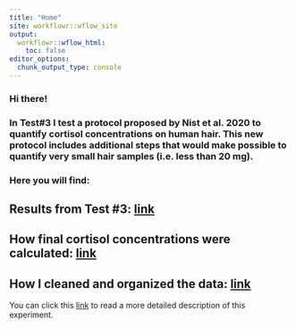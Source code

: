 ---
title: "Home"
site: workflowr::wflow_site
output:
  workflowr::wflow_html:
    toc: false
editor_options:
  chunk_output_type: console
---

### Hi there!


### In Test#3 I test a protocol proposed by Nist et al. 2020 to quantify cortisol concentrations on human hair. This new protocol includes additional steps that would make possible to quantify very small hair samples (i.e. less than 20 mg). 

### Here you will find:


## Results from Test #3: [link](./ELISA_visualizations.html)

## How final cortisol concentrations were calculated: [link](./ELISA_compulation.html) 

## How I cleaned and organized the data: [link](./ELISA_QC.html) 


You can click this [link](./docs/about.html) to read a more detailed description of this experiment. 

